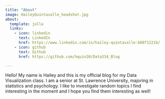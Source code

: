 ```yaml
---
title: "About"
image: HaileyQuintavalle_headshot.jpg
about:
  template: jolla
  links:
    - icon: linkedin
      text: LinkedIn
      href: https://www.linkedin.com/in/hailey-quintavalle-b8071221b/
    - icon: github
      text: Github
      href: https://github.com/hquin20/Data334_Blog

---
```


Hello! My name is Hailey and this is my official blog for my Data Visualization class. I am a senior at St. Lawrence University, majoring in statistics and psychology. I like to investigate random topics I find interesting in the moment and I hope you find them interesting as well!



